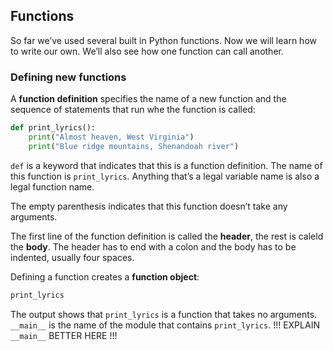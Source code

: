 ## Functions

So far we've used several built in Python functions. Now we will learn how to write our own. We'll also see how one function can call another.

### Defining new functions

A **function definition** specifies the name of a new function and the sequence of statements that run whe the function is called:

```python
def print_lyrics():
    print("Almost heaven, West Virginia")
    print("Blue ridge mountains, Shenandoah river")
```

`def` is a keyword that indicates that this is a function definition. The name of this function is `print_lyrics`. Anything that's a legal variable name is also a legal function name.

The empty parenthesis indicates that this function doesn't take any arguments.

The first line of the function definition is called the **header**, the rest is caleld the **body**. The header has to end with a colon and the body has to be indented, usually four spaces.

Defining a function creates a **function object**:

```python
print_lyrics
```

The output shows that `print_lyrics` is a function that takes no arguments. `__main__` is the name of the module that contains `print_lyrics`. !!! EXPLAIN `__main__` BETTER HERE !!!